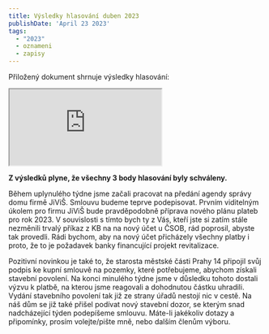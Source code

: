 ```yaml
---
title: Výsledky hlasování duben 2023
publishDate: 'April 23 2023'
tags:
  - "2023"
  - oznameni
  - zapisy
---
```


Přiložený dokument shrnuje výsledky hlasování:
<iframe src="https://drive.google.com/file/d/1RtT-Sm1YE68cdAGBH2Tx1yKspFuu9LdP/preview" allow="autoplay"></iframe>

**Z výsledků plyne, že všechny 3 body hlasování byly schváleny.**

Během uplynulého týdne jsme začali pracovat na předání agendy správy domu firmě JiViŠ. Smlouvu budeme teprve podepisovat. Prvním viditelným úkolem pro firmu JiViŠ bude pravděpodobně příprava nového plánu plateb pro rok 2023. V souvislosti s tímto bych ty z Vás, kteří jste si zatím stále nezměnili trvalý příkaz z KB na na nový účet u ČSOB, rád poprosil, abyste tak provedli. Rádi bychom, aby na nový účet přicházely všechny platby i proto, že to je požadavek banky financující projekt revitalizace.

Pozitivní novinkou je také to, že starosta městské části Prahy 14 připojil svůj podpis ke kupní smlouvě na pozemky, které potřebujeme, abychom získali stavební povolení. Na konci minulého týdne jsme v důsledku tohoto dostali výzvu k platbě, na kterou jsme reagovali a dohodnutou částku uhradili. Vydání stavebního povolení tak již ze strany úřadů nestojí nic v cestě. Na náš dům se již také přišel podívat nový stavební dozor, se kterým snad nadcházející týden podepíšeme smlouvu. Máte-li jakékoliv dotazy a připomínky, prosím volejte/pište mně, nebo dalším členům výboru.